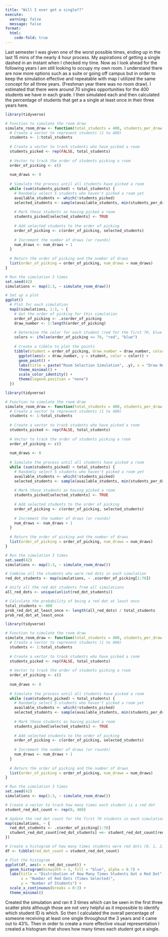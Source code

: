 ```yaml
---
title: "Will I ever get a single??"
execute: 
  warning: false
  message: false
format:
  html: 
    code-fold: true
---
```


Last semester I was given one of the worst possible times, ending up in the last 15 mins of the nearly 4 hour process. My aspirations of getting a single dashed in an instant when I checked my time. Now as I look ahead for the following years I am still looking to occupy my own room. I understand there are now more options such as a suite or going off campus but in order to keep the simulation effective and repeatable with map I utilized the same concept for all three years. (Freshman year there was no room draw). I estimated that there were around 70 singles opportunities for the 400 students we have in each grade. I then simulated each and then calculated the percentage of students that get a a single at least once in their three years here.

```r
library(tidyverse)

# Function to simulate the room draw
simulate_room_draw <- function(total_students = 400, students_per_draw = 5, draw_interval = 3) {
  # Create a vector to represent students (1 to 400)
  students <- 1:total_students
  
  # Create a vector to track students who have picked a room
  students_picked <- rep(FALSE, total_students)
  
  # Vector to track the order of students picking a room
  order_of_picking <- c()
  
  num_draws <- 0
  
  # Simulate the process until all students have picked a room
  while (sum(students_picked) < total_students) {
    # Randomly select 5 students who haven't picked a room yet
    available_students <- which(!students_picked)
    selected_students <- sample(available_students, min(students_per_draw, length(available_students)), replace = FALSE)
    
    # Mark those students as having picked a room
    students_picked[selected_students] <- TRUE
    
    # Add selected students to the order of picking
    order_of_picking <- c(order_of_picking, selected_students)
    
    # Increment the number of draws (or rounds)
    num_draws <- num_draws + 1
  }
  
  # Return the order of picking and the number of draws
  list(order_of_picking = order_of_picking, num_draws = num_draws)
}

# Run the simulation 3 times
set.seed(42)
simulations <- map(1:3, ~ simulate_room_draw())

# Set up a plot
ggplot() 
  # Plot for each simulation
  map2(simulations, 1:3, ~ {
    # Get the order of picking for this simulation
    order_of_picking <- .x$order_of_picking
    draw_number <- 1:length(order_of_picking)
    
    # Determine the color for each student (red for the first 70, blue otherwise)
    colors <- ifelse(order_of_picking <= 70, "red", "blue")
    
    # Create a tibble to plot the points
    tibble(student = order_of_picking, draw_number = draw_number, color = colors) %>%
      ggplot(aes(x = draw_number, y = student, color = color)) +
      geom_point() +
      labs(title = paste("Room Selection Simulation", .y), x = "Draw Number (Time Interval)", y = "Student ID") +
      theme_minimal() +
      scale_color_identity() + 
      theme(legend.position = "none")
  })

```

```r
library(tidyverse)

# Function to simulate the room draw
simulate_room_draw <- function(total_students = 400, students_per_draw = 5, draw_interval = 3) {
  # Create a vector to represent students (1 to 400)
  students <- 1:total_students
  
  # Create a vector to track students who have picked a room
  students_picked <- rep(FALSE, total_students)
  
  # Vector to track the order of students picking a room
  order_of_picking <- c()
  
  num_draws <- 0
  
  # Simulate the process until all students have picked a room
  while (sum(students_picked) < total_students) {
    # Randomly select 5 students who haven't picked a room yet
    available_students <- which(!students_picked)
    selected_students <- sample(available_students, min(students_per_draw, length(available_students)), replace = FALSE)
    
    # Mark those students as having picked a room
    students_picked[selected_students] <- TRUE
    
    # Add selected students to the order of picking
    order_of_picking <- c(order_of_picking, selected_students)
    
    # Increment the number of draws (or rounds)
    num_draws <- num_draws + 1
  }
  
  # Return the order of picking and the number of draws
  list(order_of_picking = order_of_picking, num_draws = num_draws)
}

# Run the simulation 3 times
set.seed(42)
simulations <- map(1:3, ~ simulate_room_draw())

# Combine all the students who were red dots in each simulation
red_dot_students <- map(simulations, ~ .x$order_of_picking[1:70])

# Unify all the red dot students from all simulations
all_red_dots <- unique(unlist(red_dot_students))

# Calculate the probability of being a red dot at least once
total_students <- 400
prob_red_dot_at_least_once <- length(all_red_dots) / total_students
prob_red_dot_at_least_once

```

```r
library(tidyverse)

# Function to simulate the room draw
simulate_room_draw <- function(total_students = 400, students_per_draw = 5, draw_interval = 3) {
  # Create a vector to represent students (1 to 400)
  students <- 1:total_students
  
  # Create a vector to track students who have picked a room
  students_picked <- rep(FALSE, total_students)
  
  # Vector to track the order of students picking a room
  order_of_picking <- c()
  
  num_draws <- 0
  
  # Simulate the process until all students have picked a room
  while (sum(students_picked) < total_students) {
    # Randomly select 5 students who haven't picked a room yet
    available_students <- which(!students_picked)
    selected_students <- sample(available_students, min(students_per_draw, length(available_students)), replace = FALSE)
    
    # Mark those students as having picked a room
    students_picked[selected_students] <- TRUE
    
    # Add selected students to the order of picking
    order_of_picking <- c(order_of_picking, selected_students)
    
    # Increment the number of draws (or rounds)
    num_draws <- num_draws + 1
  }
  
  # Return the order of picking and the number of draws
  list(order_of_picking = order_of_picking, num_draws = num_draws)
}

# Run the simulation 3 times
set.seed(42)
simulations <- map(1:3, ~ simulate_room_draw())

# Create a vector to track how many times each student is a red dot
student_red_dot_count <- rep(0, 400)

# Update the red dot count for the first 70 students in each simulation
map(simulations, ~ {
  red_dot_students <- .x$order_of_picking[1:70]
  student_red_dot_count[red_dot_students] <<- student_red_dot_count[red_dot_students] + 1
})

# Create a histogram of how many times students were red dots (0, 1, 2, or 3 times)
df <- tibble(red_dot_count = student_red_dot_count)

# Plot the histogram
ggplot(df, aes(x = red_dot_count)) +
  geom_histogram(binwidth = 1, fill = "blue", alpha = 0.7) +
  labs(title = "Distribution of How Many Times Students Got a Red Dot",
       x = "Number of Red Dots (Times Selected)",
       y = "Number of Students") +
  scale_x_continuous(breaks = 0:3) +  
  theme_minimal()

```

Created the simulation and ran it 3 times which can be seen in the first three scatter plots although those are not very helpful as it impossible to identify which student ID is which. So then I calculated the overall percentage of someone receiving at least one single throughout the 3 years and it came out to 43%. Then in order to create a more effective visual representation I created a histogram that shows how many times each student got a single.
